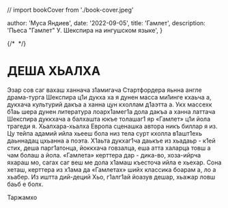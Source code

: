 // import bookCover from './book-cover.jpeg'

  author: 'Муса Яндиев',
  date: '2022-09-05',
  title: 'Гамлет',
  description: 'Пьеса "Гамлет" У. Шекспира на ингушском языке',
}


{/* <Image src={bookCover} alt="" /> */}

# ДЕША ХЬАЛХА

Эзар сов саг вахаш ханнача з1амигача Стартфордера яьнна англе драма-турга Шекспира ц1и дукха ха я дунен масса ми1инге кхаьча а, дукхача культурий дакъа а ханна цун кхоллам д1аэтта а.
Укх массехк б1аь шера дунен литература лоарх1амег1а дола дакъа а ханна латтача Шекспира дуккхача а балхашта юкъе толашаг1 яр «Гамлет» ц1и йола трагеди я. Хьалхара-хьалха Европа сценашка автора никъ биллар я из. Цу тейпа адамий ийла хьееш бола низ тела сурт кхолла в1ашт1ехь даьннадац цхьанна а поэта. Х1аьта дукхаг1ча даькъе из хьадаьр - к1ей стих, деша парг1атонца, йоккхача говзалца, еша атта халарца товш а чам болаш а йола.
«Гамлета» керттера дар - дика-во, хоза-ийрча яхараш мо, сагах саг веш ме дола х1амаш къесточа ийла е хьехар.
Сона хеташ, керттера из х1ама да «Гамлетах» шийх классика боарам а, ло а хьабер.
Из иштта дий-деций Хьо, г1алг1ай йоазув дешар, хьажар ловш баьб е болх.

Таржамхо

